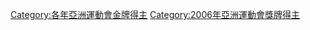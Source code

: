 {{Catnav|頁面分類|...|2006年体育|2006年亞洲運動會|2006年亞洲運動會選手}}
{{Catnav|頁面分類|...|亚洲运动会|亞洲運動會選手|2006年亞洲運動會選手}}
{{Catnav|頁面分類|...|亞洲體育|亚洲运动会|亞洲運動會獎牌得主}}
{{Catnav|頁面分類|...|亚洲运动会|2006年亞洲運動會|2006年亞洲運動會選手}}

[[Category:各年亞洲運動會金牌得主|Category:各年亞洲運動會金牌得主]]
[[Category:2006年亞洲運動會獎牌得主|Category:2006年亞洲運動會獎牌得主]]